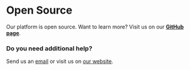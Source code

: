 # Open Source

Our platform is open source. Want to learn more? Visit us on our **[GitHub page](https://github.com/alkem-io/alkemio)**.

### Do you need additional help?

Send us an [email](mailto:info@alkem.io) or visit us on [our website](https://welcome.alkem.io/contact).